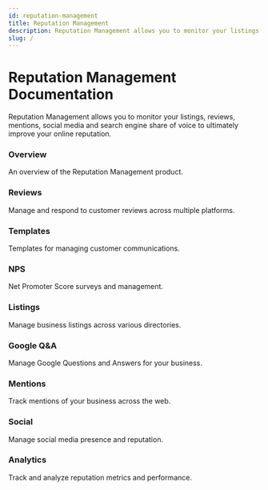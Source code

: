 ```yaml
---
id: reputation-management
title: Reputation Management
description: Reputation Management allows you to monitor your listings, reviews, mentions, social media and search engine share of voice to ultimately improve your online reputation.
slug: /
---
```



# Reputation Management Documentation

Reputation Management allows you to monitor your listings, reviews, mentions, social media and search engine share of voice to ultimately improve your online reputation.

<div className="row">
  <div className="col col--4">
    <Link className="card-link" to="./overview">
      <div className="card">
        <div className="card__header">
          <h3>Overview</h3>
        </div>
        <div className="card__body">
          <p>An overview of the Reputation Management product.</p>
        </div>
      </div>
    </Link>
  </div>

  <div className="col col--4">
    <Link className="card-link" to="./reviews">
      <div className="card">
        <div className="card__header">
          <h3>Reviews</h3>
        </div>
        <div className="card__body">
          <p>Manage and respond to customer reviews across multiple platforms.</p>
        </div>
      </div>
    </Link>
  </div>

  <div className="col col--4">
    <Link className="card-link" to="./templates">
      <div className="card">
        <div className="card__header">
          <h3>Templates</h3>
        </div>
        <div className="card__body">
          <p>Templates for managing customer communications.</p>
        </div>
      </div>
    </Link>
  </div>

  <div className="col col--4">
    <Link className="card-link" to="./nps">
      <div className="card">
        <div className="card__header">
          <h3>NPS</h3>
        </div>
        <div className="card__body">
          <p>Net Promoter Score surveys and management.</p>
        </div>
      </div>
    </Link>
  </div>

  <div className="col col--4">
    <Link className="card-link" to="./listings">
      <div className="card">
        <div className="card__header">
          <h3>Listings</h3>
        </div>
        <div className="card__body">
          <p>Manage business listings across various directories.</p>
        </div>
      </div>
    </Link>
  </div>

  <div className="col col--4">
    <Link className="card-link" to="./google-qa">
      <div className="card">
        <div className="card__header">
          <h3>Google Q&A</h3>
        </div>
        <div className="card__body">
          <p>Manage Google Questions and Answers for your business.</p>
        </div>
      </div>
    </Link>
  </div>

  <div className="col col--4">
    <Link className="card-link" to="./mentions">
      <div className="card">
        <div className="card__header">
          <h3>Mentions</h3>
        </div>
        <div className="card__body">
          <p>Track mentions of your business across the web.</p>
        </div>
      </div>
    </Link>
  </div>

  <div className="col col--4">
    <Link className="card-link" to="./social">
      <div className="card">
        <div className="card__header">
          <h3>Social</h3>
        </div>
        <div className="card__body">
          <p>Manage social media presence and reputation.</p>
        </div>
      </div>
    </Link>
  </div>

  <div className="col col--4">
    <Link className="card-link" to="./analytics">
      <div className="card">
        <div className="card__header">
          <h3>Analytics</h3>
        </div>
        <div className="card__body">
          <p>Track and analyze reputation metrics and performance.</p>
        </div>
      </div>
    </Link>
  </div>
</div>
